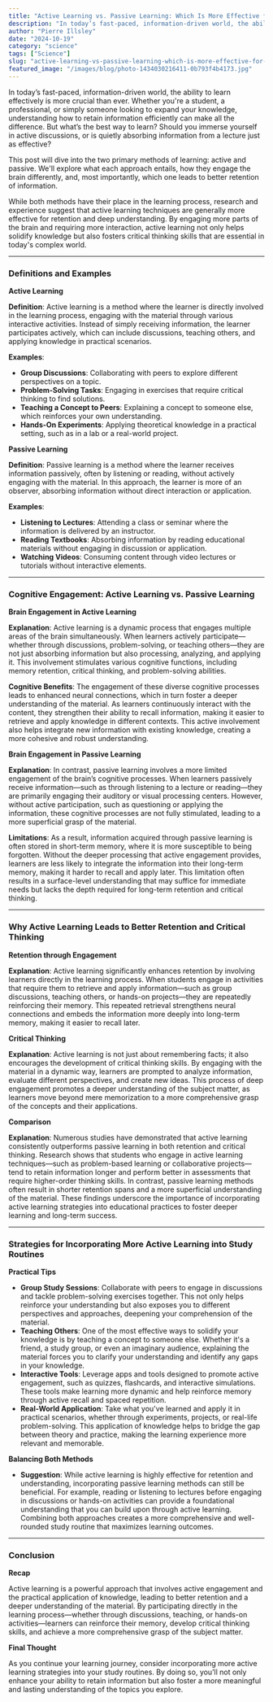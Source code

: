 ```yaml
---
title: "Active Learning vs. Passive Learning: Which Is More Effective for Retention?"
description: "In today’s fast-paced, information-driven world, the ability to learn effectively is more crucial than ever. Whether you're a student, a professional, or simply someone looking to expand your knowledg..."
author: "Pierre Illsley"
date: "2024-10-19"
category: "science"
tags: ["Science"]
slug: "active-learning-vs-passive-learning-which-is-more-effective-for-retention"
featured_image: "/images/blog/photo-1434030216411-0b793f4b4173.jpg"
---
```


In today’s fast-paced, information-driven world, the ability to learn effectively is more crucial than ever. Whether you're a student, a professional, or simply someone looking to expand your knowledge, understanding how to retain information efficiently can make all the difference. But what’s the best way to learn? Should you immerse yourself in active discussions, or is quietly absorbing information from a lecture just as effective?

This post will dive into the two primary methods of learning: active and passive. We'll explore what each approach entails, how they engage the brain differently, and, most importantly, which one leads to better retention of information.

While both methods have their place in the learning process, research and experience suggest that active learning techniques are generally more effective for retention and deep understanding. By engaging more parts of the brain and requiring more interaction, active learning not only helps solidify knowledge but also fosters critical thinking skills that are essential in today's complex world.

---

### Definitions and Examples

**Active Learning**

**Definition**: Active learning is a method where the learner is directly involved in the learning process, engaging with the material through various interactive activities. Instead of simply receiving information, the learner participates actively, which can include discussions, teaching others, and applying knowledge in practical scenarios.

**Examples**:

- **Group Discussions**: Collaborating with peers to explore different perspectives on a topic.
- **Problem-Solving Tasks**: Engaging in exercises that require critical thinking to find solutions.
- **Teaching a Concept to Peers**: Explaining a concept to someone else, which reinforces your own understanding.
- **Hands-On Experiments**: Applying theoretical knowledge in a practical setting, such as in a lab or a real-world project.

**Passive Learning**

**Definition**: Passive learning is a method where the learner receives information passively, often by listening or reading, without actively engaging with the material. In this approach, the learner is more of an observer, absorbing information without direct interaction or application.

**Examples**:

- **Listening to Lectures**: Attending a class or seminar where the information is delivered by an instructor.
- **Reading Textbooks**: Absorbing information by reading educational materials without engaging in discussion or application.
- **Watching Videos**: Consuming content through video lectures or tutorials without interactive elements.

---

### Cognitive Engagement: Active Learning vs. Passive Learning

**Brain Engagement in Active Learning**

**Explanation**: Active learning is a dynamic process that engages multiple areas of the brain simultaneously. When learners actively participate—whether through discussions, problem-solving, or teaching others—they are not just absorbing information but also processing, analyzing, and applying it. This involvement stimulates various cognitive functions, including memory retention, critical thinking, and problem-solving abilities.

**Cognitive Benefits**: The engagement of these diverse cognitive processes leads to enhanced neural connections, which in turn foster a deeper understanding of the material. As learners continuously interact with the content, they strengthen their ability to recall information, making it easier to retrieve and apply knowledge in different contexts. This active involvement also helps integrate new information with existing knowledge, creating a more cohesive and robust understanding.

**Brain Engagement in Passive Learning**

**Explanation**: In contrast, passive learning involves a more limited engagement of the brain’s cognitive processes. When learners passively receive information—such as through listening to a lecture or reading—they are primarily engaging their auditory or visual processing centers. However, without active participation, such as questioning or applying the information, these cognitive processes are not fully stimulated, leading to a more superficial grasp of the material.

**Limitations**: As a result, information acquired through passive learning is often stored in short-term memory, where it is more susceptible to being forgotten. Without the deeper processing that active engagement provides, learners are less likely to integrate the information into their long-term memory, making it harder to recall and apply later. This limitation often results in a surface-level understanding that may suffice for immediate needs but lacks the depth required for long-term retention and critical thinking.

---

### Why Active Learning Leads to Better Retention and Critical Thinking

**Retention through Engagement**

**Explanation**: Active learning significantly enhances retention by involving learners directly in the learning process. When students engage in activities that require them to retrieve and apply information—such as group discussions, teaching others, or hands-on projects—they are repeatedly reinforcing their memory. This repeated retrieval strengthens neural connections and embeds the information more deeply into long-term memory, making it easier to recall later.

**Critical Thinking**

**Explanation**: Active learning is not just about remembering facts; it also encourages the development of critical thinking skills. By engaging with the material in a dynamic way, learners are prompted to analyze information, evaluate different perspectives, and create new ideas. This process of deep engagement promotes a deeper understanding of the subject matter, as learners move beyond mere memorization to a more comprehensive grasp of the concepts and their applications.

**Comparison**

**Explanation**: Numerous studies have demonstrated that active learning consistently outperforms passive learning in both retention and critical thinking. Research shows that students who engage in active learning techniques—such as problem-based learning or collaborative projects—tend to retain information longer and perform better in assessments that require higher-order thinking skills. In contrast, passive learning methods often result in shorter retention spans and a more superficial understanding of the material. These findings underscore the importance of incorporating active learning strategies into educational practices to foster deeper learning and long-term success.

---

### Strategies for Incorporating More Active Learning into Study Routines

**Practical Tips**

- **Group Study Sessions**: Collaborate with peers to engage in discussions and tackle problem-solving exercises together. This not only helps reinforce your understanding but also exposes you to different perspectives and approaches, deepening your comprehension of the material.
- **Teaching Others**: One of the most effective ways to solidify your knowledge is by teaching a concept to someone else. Whether it's a friend, a study group, or even an imaginary audience, explaining the material forces you to clarify your understanding and identify any gaps in your knowledge.
- **Interactive Tools**: Leverage apps and tools designed to promote active engagement, such as quizzes, flashcards, and interactive simulations. These tools make learning more dynamic and help reinforce memory through active recall and spaced repetition.
- **Real-World Application**: Take what you've learned and apply it in practical scenarios, whether through experiments, projects, or real-life problem-solving. This application of knowledge helps to bridge the gap between theory and practice, making the learning experience more relevant and memorable.

**Balancing Both Methods**

- **Suggestion**: While active learning is highly effective for retention and understanding, incorporating passive learning methods can still be beneficial. For example, reading or listening to lectures before engaging in discussions or hands-on activities can provide a foundational understanding that you can build upon through active learning. Combining both approaches creates a more comprehensive and well-rounded study routine that maximizes learning outcomes.

---

### Conclusion

**Recap**

Active learning is a powerful approach that involves active engagement and the practical application of knowledge, leading to better retention and a deeper understanding of the material. By participating directly in the learning process—whether through discussions, teaching, or hands-on activities—learners can reinforce their memory, develop critical thinking skills, and achieve a more comprehensive grasp of the subject matter.

**Final Thought**

As you continue your learning journey, consider incorporating more active learning strategies into your study routines. By doing so, you’ll not only enhance your ability to retain information but also foster a more meaningful and lasting understanding of the topics you explore.

